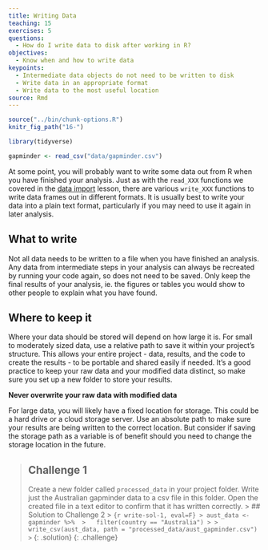 ```yaml
---
title: Writing Data
teaching: 15
exercises: 5
questions:
  - How do I write data to disk after working in R?
objectives:
  - Know when and how to write data
keypoints:
  - Intermediate data objects do not need to be written to disk
  - Write data in an appropriate format
  - Write data to the most useful location
source: Rmd
---
```


```r
source("../bin/chunk-options.R")
knitr_fig_path("16-")

library(tidyverse)

gapminder <- read_csv("data/gapminder.csv")
```

At some point, you will probably want to write some data out from R when you have finished your
analysis. Just as with the `read_XXX` functions we covered in the 
[data import]({{ page.root }}{% link _episodes/07-Reading-Data-In.md %}) lesson, there are various
`write_XXX` functions to write data frames out in different formats. It is usually best to write 
your data into a plain text format, particularly if you may need to use it again in later analysis.

## What to write

Not all data needs to be written to a file when you have finished an analysis. Any data from
intermediate steps in your analysis can always be recreated by running your code again, so does not
need to be saved. Only keep the final results of your analysis, ie. the figures or tables you would 
show to other people to explain what you have found.

## Where to keep it

Where your data should be stored will depend on how large it is. For small to moderately sized data, 
use a relative path to save it within your project's structure. This allows your entire project - data,
results, and the code to create the results - to be portable and shared easily if needed. It's a good practice to
keep your raw data and your modified data distinct, so make sure you set up a new folder to store 
your results.

**Never overwrite your raw data with modified data**

For large data, you will likely have a fixed location for storage. This could be a hard drive or a 
cloud storage server. Use an absolute path to make sure your results are being written to the correct
location. But consider if saving the storage path as a variable is of benefit should you need to
change the storage location in the future.

> ## Challenge 1
> Create a new folder called `processed_data` in your project folder. Write just the Australian
> gapminder data to a csv file in this folder. Open the created file in a text editor to confirm
> that it has written correctly.
> > ## Solution to Challenge 2
> > ```{r write-sol-1, eval=F}
> > aust_data <- gapminder %>% 
> >   filter(country == "Australia")
> >
> > write_csv(aust_data, path = "processed_data/aust_gapminder.csv")
> > ```
> {: .solution}
{: .challenge}
